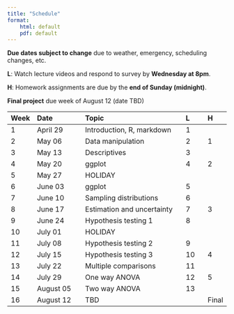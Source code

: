 ```yaml
---
title: "Schedule"
format:
    html: default
    pdf: default
---
```


**Due dates subject to change** due to weather, emergency, scheduling changes, etc. 

**L**: Watch lecture videos and respond to survey by **Wednesday at 8pm**.

**H**: Homework assignments are due by the **end of Sunday (midnight)**.

**Final project** due week of August 12 (date TBD)

Week	| Date          |	Topic	                    |	L	|	H	|
|:------|:--------------|:------------------------------|:------|:------|
1	    |	April 29	|	Introduction, R, markdown	|	1	|		|
2	    |	May 06	    |	Data manipulation	        |	2	|	1	|
3	    |	May 13	    |	Descriptives	            |	3	|		|
4	    |	May 20	    |	ggplot	                    |	4	|	2	|
5	    |	May 27	    |	HOLIDAY	                    |		|		|
6	    |	June 03	    |	ggplot	                    |	5	|	 	|
7	    |	June 10	    |	Sampling distributions	    |	6	|		|
8	    |	June 17	    |	Estimation and uncertainty	|	7	|	3	|
9	    |	June 24	    |	Hypothesis testing 1	    |	8	|		|
10	    |	July 01	    |	HOLIDAY	                    |		|		|
11	    |	July 08	    |	Hypothesis testing 2	    |	9	|		|
12	    |	July 15	    |	Hypothesis testing 3	    |	10	|	4	|
13	    |	July 22	    |	Multiple comparisons	    |	11	|		|
14	    |	July 29	    |	One way ANOVA	            |	12	|	5	|
15	    |	August 05	|	Two way ANOVA               |	13	|		|
16	    |	August 12	|	TBD	                        |		| Final	| 



